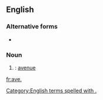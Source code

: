 {{also|ave|'ave|avé|avè|avë|Ave|Ave.}}

==English==

===Alternative forms===
* {{l|en|ave}}

===Noun===
{{en-noun|?}}

# {{alternative form of|ave|lang=en|nodot=1}}: [[avenue]]

[[Category:English terms spelled with .]]
[[fr:ave.]]